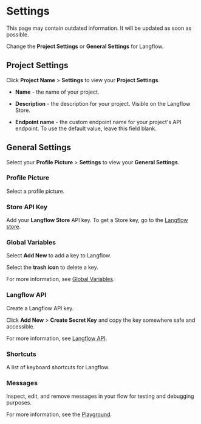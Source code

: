 
# Settings

<Admonition type="warning" title="warning">
This page may contain outdated information. It will be updated as soon as possible.
</Admonition>

Change the **Project Settings** or **General Settings** for Langflow.

## Project Settings

Click **Project Name** > **Settings** to view your **Project Settings**.

* **Name** - the name of your project.

* **Description** - the description for your project.
Visible on the Langflow Store.

* **Endpoint name** - the custom endpoint name for your project's API endpoint.
To use the default value, leave this field blank.

## General Settings

Select your **Profile Picture** > **Settings** to view your **General Settings**.

### Profile Picture

Select a profile picture.

### Store API Key

Add your **Langflow Store** API key.
To get a Store key, go to the [Langflow store](https://www.langflow.store/).

### Global Variables

Select **Add New** to add a key to Langflow.

Select the **trash icon** to delete a key.

For more information, see [Global Variables](./global-env).

### Langflow API

Create a Langflow API key.

Click **Add New** > **Create Secret Key** and copy the key somewhere safe and accessible.

For more information, see [Langflow API](./api).

### Shortcuts

A list of keyboard shortcuts for Langflow.

### Messages

Inspect, edit, and remove messages in your flow for testing and debugging purposes.

For more information, see the [Playground](./playground).
